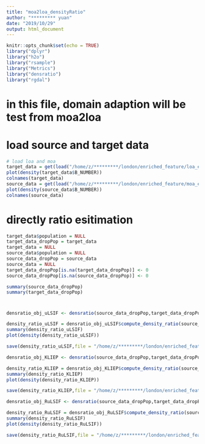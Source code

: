 ```yaml
---
title: "moa2loa_densityRatio"
author: "********* yuan"
date: "2019/10/29"
output: html_document
---
```


```r
knitr::opts_chunk$set(echo = TRUE)
library("dplyr")
library("h2o")
library("rsample") 
library("Metrics")
library("densratio")
library("rgdal")
```

# in this file, domain adaption will be test from moa2loa
# load source and target data

```r
# load loa and moa
target_data = get(load("/home/z/*********/london/enriched_feature/loa_enriched_covariates.Rdata"))
plot(density(target_data$B_NUMBER))
colnames(target_data)
source_data = get(load("/home/z/*********/london/enriched_feature/moa_enriched_covariates.Rdata"))
plot(density(source_data$B_NUMBER))
colnames(source_data)


```

# directly ratio esitimation 
```r
target_data$population = NULL
target_data_dropPop = target_data
target_data = NULL
source_data$population = NULL
source_data_dropPop = source_data
source_data = NULL
target_data_dropPop[is.na(target_data_dropPop)] <- 0
source_data_dropPop[is.na(source_data_dropPop)] <- 0
```

```r
summary(source_data_dropPop)
summary(target_data_dropPop)
```

#
```r
densratio_obj_uLSIF <- densratio(source_data_dropPop,target_data_dropPop)

density_ratio_uLSIF = densratio_obj_uLSIF$compute_density_ratio(source_data_dropPop)
summary(density_ratio_uLSIF)
plot(density(density_ratio_uLSIF))

save(density_ratio_uLSIF,file = "/home/z/*********/london/enriched_feature/moa2loa_weights_uLSIF.Rdata")
```

```r
densratio_obj_KLIEP <- densratio(source_data_dropPop,target_data_dropPop,method = "KLIEP")

density_ratio_KLIEP = densratio_obj_KLIEP$compute_density_ratio(source_data_dropPop)
summary(density_ratio_KLIEP)
plot(density(density_ratio_KLIEP))

save(density_ratio_KLIEP,file = "/home/z/*********/london/enriched_feature/moa2loa_weights_KLIEP.Rdata")
```

```r
densratio_obj_RuLSIF <- densratio(source_data_dropPop,target_data_dropPop,method = "RuLSIF")

density_ratio_RuLSIF = densratio_obj_RuLSIF$compute_density_ratio(source_data_dropPop)
summary(density_ratio_RuLSIF)
plot(density(density_ratio_RuLSIF))

save(density_ratio_RuLSIF,file = "/home/z/*********/london/enriched_feature/moa2loa_weights_RuLSIF.Rdata")
```